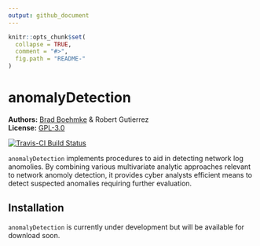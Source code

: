 ```yaml
---
output: github_document
---
```


<!-- README.md is generated from README.Rmd. Please edit that file -->

```r
knitr::opts_chunk$set(
  collapse = TRUE,
  comment = "#>",
  fig.path = "README-"
)
```

# anomalyDetection

**Authors:** [Brad Boehmke](http://bradleyboehmke.github.io/) & Robert Gutierrez<br/>
**License:** [GPL-3.0](https://opensource.org/licenses/GPL-3.0)

[![Travis-CI Build Status](https://travis-ci.org/bradleyboehmke/anomalyDetection.svg?branch=master)](https://travis-ci.org/bradleyboehmke/anomalyDetection)

`anomalyDetection` implements procedures to aid in detecting network log anomolies. By combining various multivariate analytic approaches relevant to network anomoly detection, it provides cyber analysts efficient means to detect suspected anomalies requiring further evaluation.


## Installation

`anomalyDetection` is currently under development but will be available for download soon.
